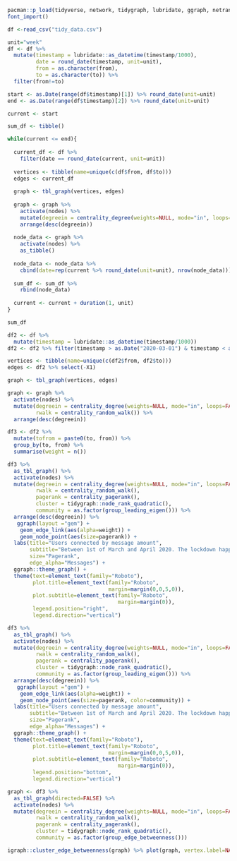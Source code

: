 ```{r}
pacman::p_load(tidyverse, network, tidygraph, lubridate, ggraph, netrankr, extrafont, seriation)
font_import()
```

```{r}
df <-read_csv("tidy_data.csv")

unit="week"
df <- df %>% 
  mutate(timestamp = lubridate::as_datetime(timestamp/1000),
         date = round_date(timestamp, unit=unit),
         from = as.character(from),
         to = as.character(to)) %>% 
  filter(from!=to)

start <- as.Date(range(df$timestamp)[1]) %>% round_date(unit=unit)
end <- as.Date(range(df$timestamp)[2]) %>% round_date(unit=unit)

current <- start

sum_df <- tibble()

while(current <= end){
  
  current_df <- df %>% 
    filter(date == round_date(current, unit=unit))
  
  vertices <- tibble(name=unique(c(df$from, df$to)))
  edges <- current_df
  
  graph <- tbl_graph(vertices, edges)
  
  graph <- graph %>%  
    activate(nodes) %>% 
    mutate(degreein = centrality_degree(weights=NULL, mode="in", loops=FALSE, normalized=FALSE)) %>% 
    arrange(desc(degreein))
  
  node_data <- graph %>% 
    activate(nodes) %>% 
    as_tibble()
  
  node_data <- node_data %>% 
    cbind(date=rep(current %>% round_date(unit=unit), nrow(node_data)))
  
  sum_df <- sum_df %>% 
    rbind(node_data)
  
  current <- current + duration(1, unit)
}

sum_df

```


```{r}
df2 <- df %>% 
  mutate(timestamp = lubridate::as_datetime(timestamp/1000))
df2 <- df2 %>% filter(timestamp > as.Date("2020-03-01") & timestamp < as.Date("2020-04-01"))
```


```{r}
vertices <- tibble(name=unique(c(df2$from, df2$to)))
edges <- df2 %>% select(-X1)
```

```{r}
graph <- tbl_graph(vertices, edges)
```

```{r}
graph <- graph %>%  
  activate(nodes) %>% 
  mutate(degreein = centrality_degree(weights=NULL, mode="in", loops=FALSE, normalized=FALSE),
         rwalk = centrality_random_walk()) %>% 
  arrange(desc(degreein))
```

```{r}
df3 <- df2 %>% 
  mutate(tofrom = paste0(to, from)) %>% 
  group_by(to, from) %>% 
  summarise(weight = n())
```

```{r fig.height=5, fig.width=6}
df3 %>% 
  as_tbl_graph() %>% 
  activate(nodes) %>% 
  mutate(degreein = centrality_degree(weights=NULL, mode="in", loops=FALSE, normalized=FALSE),
         rwalk = centrality_random_walk(),
         pagerank = centrality_pagerank(),
         cluster = tidygraph::node_rank_quadratic(),
         community = as.factor(group_leading_eigen())) %>% 
  arrange(desc(degreein)) %>% 
   ggraph(layout ="gem") +
    geom_edge_link(aes(alpha=weight)) +
    geom_node_point(aes(size=pagerank)) +
  labs(title="Users connected by message amount", 
       subtitle="Between 1st of March and April 2020. The lockdown happened\non the 11th of March.",
       size="Pagerank",
       edge_alpha="Messages") +
  ggraph::theme_graph() +
  theme(text=element_text(family="Roboto"),
        plot.title=element_text(family="Roboto",
                                margin=margin(0,0,5,0)),
        plot.subtitle=element_text(family="Roboto",
                                   margin=margin(0)),
        legend.position="right",
        legend.direction="vertical")

```

```{r fig.width=6, fig.height=6}
df3 %>% 
  as_tbl_graph() %>% 
  activate(nodes) %>% 
  mutate(degreein = centrality_degree(weights=NULL, mode="in", loops=FALSE, normalized=FALSE),
         rwalk = centrality_random_walk(),
         pagerank = centrality_pagerank(),
         cluster = tidygraph::node_rank_quadratic(),
         community = as.factor(group_leading_eigen())) %>% 
  arrange(desc(degreein)) %>% 
   ggraph(layout ="gem") +
    geom_edge_link(aes(alpha=weight)) +
    geom_node_point(aes(size=pagerank, color=community)) +
  labs(title="Users connected by message amount", 
       subtitle="Between 1st of March and April 2020. The lockdown happened\non the 11th of March.",
       size="Pagerank",
       edge_alpha="Messages") +
  ggraph::theme_graph() +
  theme(text=element_text(family="Roboto"),
        plot.title=element_text(family="Roboto",
                                margin=margin(0,0,5,0)),
        plot.subtitle=element_text(family="Roboto",
                                   margin=margin(0)),
        legend.position="bottom",
        legend.direction="vertical")
```

```{r}
graph <- df3 %>% 
  as_tbl_graph(directed=FALSE) %>% 
  activate(nodes) %>% 
  mutate(degreein = centrality_degree(weights=NULL, mode="in", loops=FALSE, normalized=FALSE),
         rwalk = centrality_random_walk(),
         pagerank = centrality_pagerank(),
         cluster = tidygraph::node_rank_quadratic(),
         community = as.factor(group_edge_betweenness()))

igraph::cluster_edge_betweenness(graph) %>% plot(graph, vertex.label=NA)

```

```{r}



```

